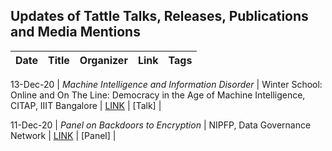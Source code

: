 ## Updates of Tattle Talks, Releases, Publications and Media Mentions

| Date      | Title     | Organizer   |  Link      | Tags    |
|-----------|-----------|-------------|------------|---------|

13-Dec-20	|  *Machine Intelligence and Information Disorder* |	Winter School: Online and On The Line: Democracy in the Age of Machine Intelligence,	CITAP, IIIT Bangalore	|	[LINK](http://citapp.iiitb.ac.in/online-and-on-the-line-democracy-in-the-age-of-machine-intelligence/)	|	[Talk]	|

11-Dec-20	|  *Panel on Backdoors to Encryption* |		NIPFP, Data Governance Network	|	[LINK](https://twitter.com/DataGovNetwork/status/1335833999944470528)	|	[Panel]	|
